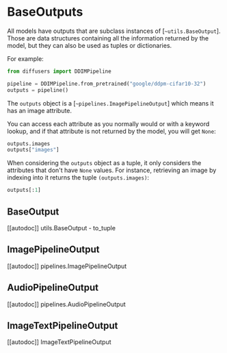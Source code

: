 <!--Copyright 2023 The HuggingFace Team. All rights reserved.

Licensed under the Apache License, Version 2.0 (the "License"); you may not use this file except in compliance with
the License. You may obtain a copy of the License at

http://www.apache.org/licenses/LICENSE-2.0

Unless required by applicable law or agreed to in writing, software distributed under the License is distributed on
an "AS IS" BASIS, WITHOUT WARRANTIES OR CONDITIONS OF ANY KIND, either express or implied. See the License for the
specific language governing permissions and limitations under the License.
-->

# BaseOutputs

All models have outputs that are subclass instances of [`~utils.BaseOutput`]. Those are
data structures containing all the information returned by the model, but they can also be used as tuples or
dictionaries.

For example:

```python
from diffusers import DDIMPipeline

pipeline = DDIMPipeline.from_pretrained("google/ddpm-cifar10-32")
outputs = pipeline()
```

The `outputs` object is a [`~pipelines.ImagePipelineOutput`] which means it has an image attribute.

You can access each attribute as you normally would or with a keyword lookup, and if that attribute is not returned by the model, you will get `None`:

```python
outputs.images
outputs["images"]
```

When considering the `outputs` object as a tuple, it only considers the attributes that don't have `None` values.
For instance, retrieving an image by indexing into it returns the tuple `(outputs.images)`:

```python
outputs[:1]
```

## BaseOutput

[[autodoc]] utils.BaseOutput
    - to_tuple

## ImagePipelineOutput

[[autodoc]] pipelines.ImagePipelineOutput

## AudioPipelineOutput

[[autodoc]] pipelines.AudioPipelineOutput

## ImageTextPipelineOutput

[[autodoc]] ImageTextPipelineOutput